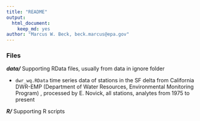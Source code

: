 ```yaml
---
title: "README"
output: 
  html_document:
    keep_md: yes
author: "Marcus W. Beck, beck.marcus@epa.gov"
---
```


### Files

**_data/_** Supporting RData files, usually from data in ignore folder 

* `dwr_wq.RData` time series data of stations in the SF delta from California DWR-EMP (Department of Water Resources, Environmental Monitoring Program) , processed by E. Novick, all stations, analytes from 1975 to present

**_R/_** Supporting R scripts

